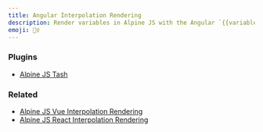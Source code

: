 ```yaml
---
title: Angular Interpolation Rendering
description: Render variables in Alpine JS with the Angular `{{variable}}` syntax.
emoji: 🙋‍♀️
---
```


### Plugins

- [Alpine JS Tash](https://github.com/markmead/alpinejs-textarea-autogrow)

### Related

- [Alpine JS Vue Interpolation Rendering](/components/variable-vue-interpolation)
- [Alpine JS React Interpolation Rendering](/components/variable-react-interpolation)

<Preview componentId="variable-angular-interpolation" />
